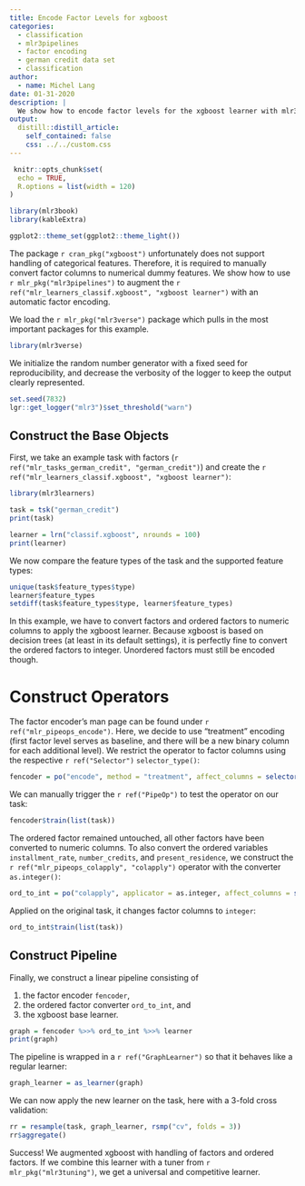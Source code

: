 ```yaml
---
title: Encode Factor Levels for xgboost
categories:
  - classification
  - mlr3pipelines
  - factor encoding
  - german credit data set
  - classification
author:
  - name: Michel Lang
date: 01-31-2020
description: |
  We show how to encode factor levels for the xgboost learner with mlr3pipelines.
output:
  distill::distill_article:
    self_contained: false
    css: ../../custom.css
---
```


```r
 knitr::opts_chunk$set(
  echo = TRUE,
  R.options = list(width = 120)
)

library(mlr3book)
library(kableExtra)

ggplot2::theme_set(ggplot2::theme_light())
```

The package `r cran_pkg("xgboost")` unfortunately does not support handling of categorical features.
Therefore, it is required to manually convert factor columns to numerical dummy features.
We show how to use `r mlr_pkg("mlr3pipelines")` to augment the `r ref("mlr_learners_classif.xgboost", "xgboost learner")` with an automatic factor encoding.

We load the `r mlr_pkg("mlr3verse")` package which pulls in the most important packages for this example.

```r
library(mlr3verse)
```

We initialize the random number generator with a fixed seed for reproducibility, and decrease the verbosity of the logger to keep the output clearly represented.

```r
set.seed(7832)
lgr::get_logger("mlr3")$set_threshold("warn")
```

## Construct the Base Objects

First, we take an example task with factors (`r ref("mlr_tasks_german_credit", "german_credit")`) and create the `r ref("mlr_learners_classif.xgboost", "xgboost learner")`:

```r
library(mlr3learners)

task = tsk("german_credit")
print(task)

learner = lrn("classif.xgboost", nrounds = 100)
print(learner)
```

We now compare the feature types of the task and the supported feature types:

```r
unique(task$feature_types$type)
learner$feature_types
setdiff(task$feature_types$type, learner$feature_types)
```

In this example, we have to convert factors and ordered factors to numeric columns to apply the xgboost learner.
Because xgboost is based on decision trees (at least in its default settings), it is perfectly fine to convert the ordered factors to integer.
Unordered factors must still be encoded though.

# Construct Operators

The factor encoder's man page can be found under `r ref("mlr_pipeops_encode")`.
Here, we decide to use "treatment" encoding (first factor level serves as baseline, and there will be a new binary column for each additional level).
We restrict the operator to factor columns using the respective `r ref("Selector")` `selector_type()`:

```r
fencoder = po("encode", method = "treatment", affect_columns = selector_type("factor"))
```

We can manually trigger the `r ref("PipeOp")` to test the operator on our task:

```r
fencoder$train(list(task))
```

The ordered factor remained untouched, all other factors have been converted to numeric columns.
To also convert the ordered variables `installment_rate`, `number_credits`, and `present_residence`, we construct the `r ref("mlr_pipeops_colapply", "colapply")` operator with the converter `as.integer()`:

```r
ord_to_int = po("colapply", applicator = as.integer, affect_columns = selector_type("ordered"))
```

Applied on the original task, it changes factor columns to `integer`:

```r
ord_to_int$train(list(task))
```

## Construct Pipeline

Finally, we construct a linear pipeline consisting of

1. the factor encoder `fencoder`,
2. the ordered factor converter `ord_to_int`, and
3. the xgboost base learner.

```r
graph = fencoder %>>% ord_to_int %>>% learner
print(graph)
```

The pipeline is wrapped in a `r ref("GraphLearner")` so that it behaves like a regular learner:

```r
graph_learner = as_learner(graph)
```

We can now apply the new learner on the task, here with a 3-fold cross validation:

```r
rr = resample(task, graph_learner, rsmp("cv", folds = 3))
rr$aggregate()
```

Success! We augmented xgboost with handling of factors and ordered factors.
If we combine this learner with a tuner from `r mlr_pkg("mlr3tuning")`, we get a universal and competitive learner.
